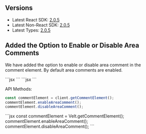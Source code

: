 ## Versions
- Latest React SDK: [2.0.5](https://www.npmjs.com/package/@veltdev/react)
- Latest Non-React SDK: [2.0.5](https://www.npmjs.com/package/@veltdev/client)
- Latest Types: [2.0.5](https://www.npmjs.com/package/@veltdev/types)

## Added the Option to Enable or Disable Area Comments
We have added the option to enable or disable area comment in the comment element. By default area comments are enabled.

<Tabs>
<Tab title="React / Next.js" >
```jsx
<VeltComments areaComment={false} />
```
</Tab>
<Tab title="Other Frameworks">
```jsx
<velt-comments area-comment="false"></velt-comments>
```
</Tab>
</Tabs>

API Methods:
<Tabs>
<Tab title="React / Next.js" >
```jsx
const commentElement = client.getCommentElement();
commentElement.enableAreaComment();
commentElement.disableAreaComment();
```
</Tab>
<Tab title="Other Frameworks">
```jsx
const commentElement = Velt.getCommentElement();
commentElement.enableAreaComment();
commentElement.disableAreaComment();
```
</Tab>
</Tabs>
